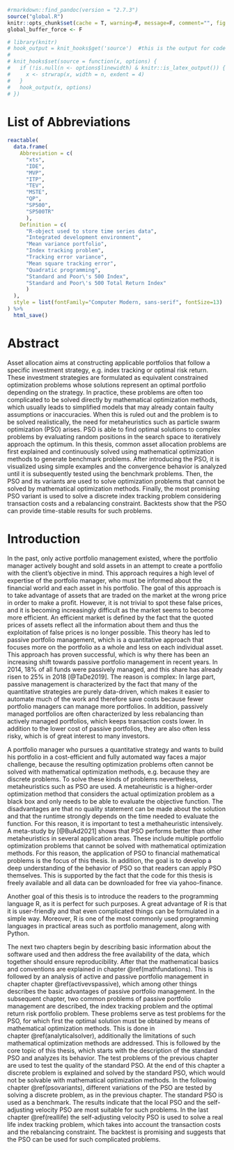 ```r
#rmarkdown::find_pandoc(version = "2.7.3")
source("global.R")
knitr::opts_chunk$set(cache = T, warning=F, message=F, comment="", fig.pos="H", out.extra="", size="fontsize{11}{12}\\selectfont ")
global_buffer_force <- F

# library(knitr)
# hook_output = knit_hooks$get('source')  #this is the output for code
# 
# knit_hooks$set(source = function(x, options) {
#   if (!is.null(n <- options$linewidth) & knitr::is_latex_output()) {
#     x <- strwrap(x, width = n, exdent = 4)
#   }
#   hook_output(x, options)
# })
```


\listoffigures



# List of Abbreviations {-}

```r
reactable(
  data.frame(
    Abbreviation = c(
      "xts", 
      "IDE",
      "MVP",
      "ITP", 
      "TEV",
      "MSTE",
      "QP",
      "SP500",
      "SP500TR"
      ),
    Definition = c(
      "R-object used to store time series data", 
      "Integrated development environment",
      "Mean variance portfolio",
      "Index tracking problem", 
      "Tracking error variance",
      "Mean square tracking error",
      "Quadratic programming",
      "Standard and Poor\'s 500 Index",
      "Standard and Poor\'s 500 Total Return Index"
      )
  ), 
  style = list(fontFamily="Computer Modern, sans-serif", fontSize=13)
) %>% 
  html_save()

```


# Abstract {-}
\pagenumbering{arabic}
Asset allocation aims at constructing applicable portfolios that follow a specific investment strategy, e.g. index tracking or optimal risk return. These investment strategies are formulated as equivalent constrained optimization problems whose solutions represent an optimal portfolio depending on the strategy. In practice, these problems are often too complicated to be solved directly by mathematical optimization methods, which usually leads to simplified models that may already contain faulty assumptions or inaccuracies. When this is ruled out and the problem is to be solved realistically, the need for metaheuristics such as particle swarm optimization (PSO) arises. PSO is able to find optimal solutions to complex problems by evaluating random positions in the search space to iteratively approach the optimum. In this thesis, common asset allocation problems are first explained and continuously solved using mathematical optimization methods to generate benchmark problems. After introducing the PSO, it is visualized using simple examples and the convergence behavior is analyzed until it is subsequently tested using the benchmark problems. Then, the PSO and its variants are used to solve optimization problems that cannot be solved by mathematical optimization methods. Finally, the most promising PSO variant is used to solve a discrete index tracking problem considering transaction costs and a rebalancing constraint. Backtests show that the PSO can provide time-stable results for such problems.



# Introduction
In the past, only active portfolio management existed, where the portfolio manager actively bought and sold assets in an attempt to create a portfolio with the client's objective in mind. This approach requires a high level of expertise of the portfolio manager, who must be informed about the financial world and each asset in his portfolio. The goal of this approach is to take advantage of assets that are traded on the market at the wrong price in order to make a profit. However, it is not trivial to spot these false prices, and it is becoming increasingly difficult as the market seems to become more efficient. An efficient market is defined by the fact that the quoted prices of assets reflect all the information about them and thus the exploitation of false prices is no longer possible. This theory has led to passive portfolio management, which is a quantitative approach that focuses more on the portfolio as a whole and less on each individual asset. This approach has proven successful, which is why there has been an increasing shift towards passive portfolio management in recent years. In 2014, 18% of all funds were passively managed, and this share has already risen to 25% in 2018 [@TaDe2019]. The reason is complex: In large part, passive management is characterized by the fact that many of the quantitative strategies are purely data-driven, which makes it easier to automate much of the work and therefore save costs because fewer portfolio managers can manage more portfolios. In addition, passively managed portfolios are often characterized by less rebalancing than actively managed portfolios, which keeps transaction costs lower. In addition to the lower cost of passive portfolios, they are also often less risky, which is of great interest to many investors.

A portfolio manager who pursues a quantitative strategy and wants to build his portfolio in a cost-efficient and fully automated way faces a major challenge, because the resulting optimization problems often cannot be solved with mathematical optimization methods, e.g. because they are discrete problems. To solve these kinds of problems nevertheless, metaheuristics such as PSO are used. A metaheuristic is a higher-order optimization method that considers the actual optimization problem as a black box and only needs to be able to evaluate the objective function. The disadvantages are that no quality statement can be made about the solution and that the runtime strongly depends on the time needed to evaluate the function. For this reason, it is important to test a methaheuristic intensively. A meta-study by [@BuAd2021] shows that PSO performs better than other metaheuristics in several application areas. These include multiple portfolio optimization problems that cannot be solved with mathematical optimization methods. For this reason, the application of PSO to financial mathematical problems is the focus of this thesis. In addition, the goal is to develop a deep understanding of the behavior of PSO so that readers can apply PSO themselves. This is supported by the fact that the code for this thesis is freely available and all data can be downloaded for free via yahoo-finance.

Another goal of this thesis is to introduce the readers to the programming language R, as it is perfect for such purposes. A great advantage of R is that it is user-friendly and that even complicated things can be formulated in a simple way. Moreover, R is one of the most commonly used programming languages in practical areas such as portfolio management, along with Python.

The next two chapters begin by describing basic information about the software used and then address the free availability of the data, which together should ensure reproducibility. After that the mathematical basics and conventions are explained in chapter\ \@ref(mathfundations). This is followed by an analysis of active and passive portfolio management in chapter chapter\ \@ref(activevspassive), which among other things describes the basic advantages of passive portfolio management. In the subsequent chapter, two common problems of passive portfolio management are described, the index tracking problem and the optimal return risk portfolio problem. These problems serve as test problems for the PSO, for which first the optimal solution must be obtained by means of mathematical optimization methods. This is done in chapter\ \@ref(analyticalsolver), additionally the limitations of such mathematical optimization methods are addressed. This is followed by the core topic of this thesis, which starts with the description of the standard PSO and analyzes its behavior. The test problems of the previous chapter are used to test the quality of the standard PSO. At the end of this chapter a discrete problem is explained and solved by the standard PSO, which would not be solvable with mathematical optimization methods. In the following chapter\ \@ref(psovariants), different variations of the PSO are tested by solving a discrete problem, as in the previous chapter. The standard PSO is used as a benchmark. The results indicate that the local PSO and the self-adjusting velocity PSO are most suitable for such problems. In the last chapter\ \@ref(reallife) the self-adjusting velocity PSO is used to solve a real life index tracking problem, which takes into account the transaction costs and the rebalancing constraint. The backtest is promising and suggests that the PSO can be used for such complicated problems.



